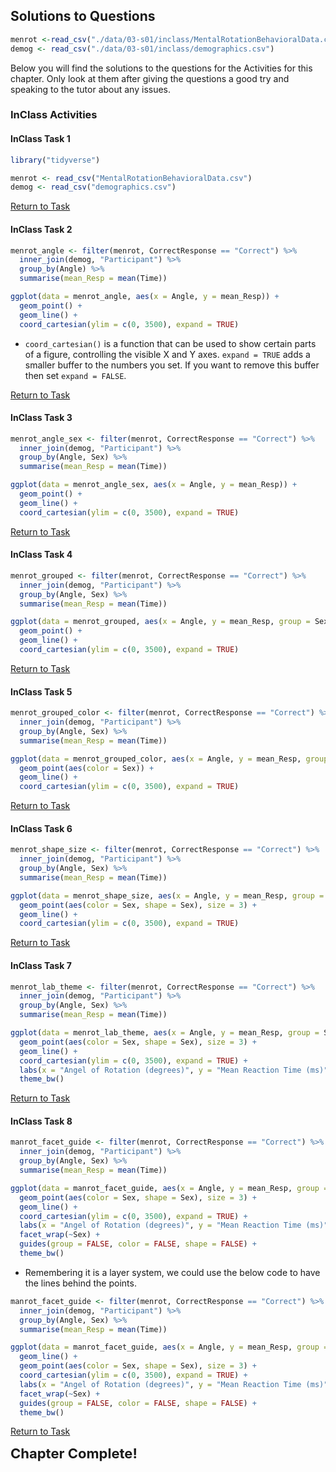 ## Solutions to Questions

```r
menrot <-read_csv("./data/03-s01/inclass/MentalRotationBehavioralData.csv")
demog <- read_csv("./data/03-s01/inclass/demographics.csv")
``` 

Below you will find the solutions to the questions for the Activities for this chapter. Only look at them after giving the questions a good try and speaking to the tutor about any issues.

### InClass Activities

#### InClass Task 1

```r
library("tidyverse")

menrot <- read_csv("MentalRotationBehavioralData.csv")
demog <- read_csv("demographics.csv")
```

[Return to Task](#Ch3InClassQueT1)

#### InClass Task 2

```r
menrot_angle <- filter(menrot, CorrectResponse == "Correct") %>%
  inner_join(demog, "Participant") %>%
  group_by(Angle) %>% 
  summarise(mean_Resp = mean(Time))

ggplot(data = menrot_angle, aes(x = Angle, y = mean_Resp)) + 
  geom_point() +
  geom_line() +
  coord_cartesian(ylim = c(0, 3500), expand = TRUE)
```

* `coord_cartesian()` is a function that can be used to show certain parts of a figure, controlling the visible X and Y axes. `expand = TRUE` adds a smaller buffer to the numbers you set. If you want to remove this buffer then set `expand = FALSE`.

[Return to Task](#Ch3InClassQueT2)

#### InClass Task 3

```r
menrot_angle_sex <- filter(menrot, CorrectResponse == "Correct") %>%
  inner_join(demog, "Participant") %>%
  group_by(Angle, Sex) %>% 
  summarise(mean_Resp = mean(Time))

ggplot(data = menrot_angle_sex, aes(x = Angle, y = mean_Resp)) + 
  geom_point() +
  geom_line() +
  coord_cartesian(ylim = c(0, 3500), expand = TRUE)
```

[Return to Task](#Ch3InClassQueT3)

#### InClass Task 4

```r
menrot_grouped <- filter(menrot, CorrectResponse == "Correct") %>%
  inner_join(demog, "Participant") %>%
  group_by(Angle, Sex) %>% 
  summarise(mean_Resp = mean(Time))

ggplot(data = menrot_grouped, aes(x = Angle, y = mean_Resp, group = Sex)) + 
  geom_point() +
  geom_line() +
  coord_cartesian(ylim = c(0, 3500), expand = TRUE)
```

[Return to Task](#Ch3InClassQueT4)

#### InClass Task 5

```r
menrot_grouped_color <- filter(menrot, CorrectResponse == "Correct") %>%
  inner_join(demog, "Participant") %>%
  group_by(Angle, Sex) %>% 
  summarise(mean_Resp = mean(Time))

ggplot(data = menrot_grouped_color, aes(x = Angle, y = mean_Resp, group = Sex)) + 
  geom_point(aes(color = Sex)) +
  geom_line() +
  coord_cartesian(ylim = c(0, 3500), expand = TRUE)
```

[Return to Task](#Ch3InClassQueT5)

#### InClass Task 6

```r
menrot_shape_size <- filter(menrot, CorrectResponse == "Correct") %>%
  inner_join(demog, "Participant") %>%
  group_by(Angle, Sex) %>% 
  summarise(mean_Resp = mean(Time))

ggplot(data = menrot_shape_size, aes(x = Angle, y = mean_Resp, group = Sex)) + 
  geom_point(aes(color = Sex, shape = Sex), size = 3) +
  geom_line() +
  coord_cartesian(ylim = c(0, 3500), expand = TRUE)
```

[Return to Task](#Ch3InClassQueT6)

#### InClass Task 7

```r
menrot_lab_theme <- filter(menrot, CorrectResponse == "Correct") %>%
  inner_join(demog, "Participant") %>%
  group_by(Angle, Sex) %>% 
  summarise(mean_Resp = mean(Time))

ggplot(data = menrot_lab_theme, aes(x = Angle, y = mean_Resp, group = Sex)) + 
  geom_point(aes(color = Sex, shape = Sex), size = 3) +
  geom_line() +
  coord_cartesian(ylim = c(0, 3500), expand = TRUE) +
  labs(x = "Angel of Rotation (degrees)", y = "Mean Reaction Time (ms)") +
  theme_bw()
```

[Return to Task](#Ch3InClassQueT7)

#### InClass Task 8

```r
manrot_facet_guide <- filter(menrot, CorrectResponse == "Correct") %>%
  inner_join(demog, "Participant") %>%
  group_by(Angle, Sex) %>% 
  summarise(mean_Resp = mean(Time))

ggplot(data = manrot_facet_guide, aes(x = Angle, y = mean_Resp, group = Sex)) + 
  geom_point(aes(color = Sex, shape = Sex), size = 3) +
  geom_line() +
  coord_cartesian(ylim = c(0, 3500), expand = TRUE) +
  labs(x = "Angel of Rotation (degrees)", y = "Mean Reaction Time (ms)") +
  facet_wrap(~Sex) +
  guides(group = FALSE, color = FALSE, shape = FALSE) +
  theme_bw()
```

* Remembering it is a layer system, we could use the below code to have the lines behind the points.

```r
manrot_facet_guide <- filter(menrot, CorrectResponse == "Correct") %>%
  inner_join(demog, "Participant") %>%
  group_by(Angle, Sex) %>% 
  summarise(mean_Resp = mean(Time))

ggplot(data = manrot_facet_guide, aes(x = Angle, y = mean_Resp, group = Sex)) + 
  geom_line() +
  geom_point(aes(color = Sex, shape = Sex), size = 3) +
  coord_cartesian(ylim = c(0, 3500), expand = TRUE) +
  labs(x = "Angel of Rotation (degrees)", y = "Mean Reaction Time (ms)") +
  facet_wrap(~Sex) +
  guides(group = FALSE, color = FALSE, shape = FALSE) +
  theme_bw()
```



[Return to Task](#Ch3InClassQueT8)


<span style="font-size: 22px; font-weight: bold; color: var(--purple);">Chapter Complete!</span>
